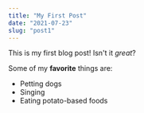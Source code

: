 ```yaml
---
title: "My First Post"
date: "2021-07-23"
slug: "post1"
---
```


This is my first blog post! Isn't it _great_?

Some of my **favorite** things are:

- Petting dogs
- Singing
- Eating potato-based foods
